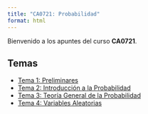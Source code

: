 ```yaml
---
title: "CA0721: Probabilidad"
format: html
---
```


Bienvenido a los apuntes del curso **CA0721**.

## Temas

- [Tema 1: Preliminares](antecedentes_CA0721.qmd)
- [Tema 2: Introducción a la Probabilidad](intro_proba_CA0721.qmd)
- [Tema 3: Teoría General de la Probabilidad](teoria_general_proba_CA0721.qmd)
- [Tema 4: Variables Aleatorias](variables_aleatorias_CA0721.qmd)
